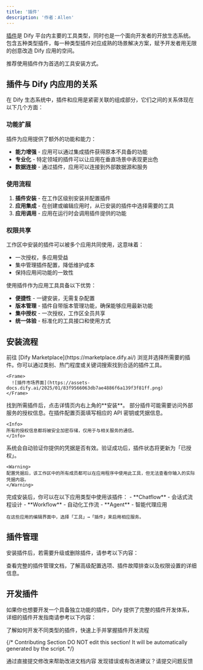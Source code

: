 ```yaml
---
title: '插件'
description: '作者：Allen'
---
```


[插件](/zh-hans/plugins/introduction)是 Dify 平台内主要的工具类型，同时也是一个面向开发者的开放生态系统。包含五种类型插件，每一种类型插件对应成熟的场景解决方案，赋予开发者用无限的创意改造 Dify 应用的空间。

<Tip>
  推荐使用插件作为首选的工具安装方式。
</Tip>

## 插件与 Dify 内应用的关系

在 Dify 生态系统中，插件和应用是紧密关联的组成部分，它们之间的关系体现在以下几个方面：

### 功能扩展

插件为应用提供了额外的功能和能力：
- **能力增强** - 应用可以通过集成插件获得原本不具备的功能
- **专业化** - 特定领域的插件可以让应用在垂直场景中表现更出色
- **数据连接** - 通过插件，应用可以连接到外部数据源和服务

### 使用流程

1. **插件安装** - 在工作区级别安装并配置插件
2. **应用集成** - 在创建或编辑应用时，从已安装的插件中选择需要的工具
3. **应用调用** - 应用在运行时会调用插件提供的功能

### 权限共享

工作区中安装的插件可以被多个应用共同使用，这意味着：
- 一次授权，多应用受益
- 集中管理插件配置，降低维护成本
- 保持应用间功能的一致性

使用插件作为应用工具具备以下优势：

- **便捷性** - 一键安装，无需复杂配置
- **版本管理** - 插件自带版本管理功能，确保能够应用最新功能
- **集中授权** - 一次授权，工作区全员共享
- **统一体验** - 标准化的工具接口和使用方式

## 安装流程

<Steps>
  <Step title="浏览插件市场">
    前往 [Dify Marketplace](https://marketplace.dify.ai/) 浏览并选择所需要的插件。你可以通过类别、热门程度或关键词搜索找到合适的插件工具。
    
    <Frame>
      ![插件市场界面](https://assets-docs.dify.ai/2025/01/83f9566063db7ae4886f6a139f3f81ff.png)
    </Frame>
  </Step>

  <Step title="安装插件">
    找到所需插件后，点击详情页内右上角的**安装**。
  </Step>

  <Step title="授权配置">
    部分插件可能需要访问外部服务的授权信息。在插件配置页面填写相应的 API 密钥或凭据信息。
    
    <Info>
    所有的授权信息都将被安全加密存储，仅用于与相关服务的通信。
    </Info>
  </Step>

  <Step title="验证授权">
    系统会自动验证你提供的凭据是否有效。验证成功后，插件状态将更新为「已授权」。
    
    <Warning>
    配置凭据后，该工作区中的所有成员都可以在应用程序中使用此工具，但无法查看你输入的实际凭据内容。
    </Warning>
  </Step>

  <Step title="在应用中使用">
    完成安装后，你可以在以下应用类型中使用该插件：
    - **Chatflow** - 会话式流程设计
    - **Workflow** - 自动化工作流
    - **Agent** - 智能代理应用
    
    在这些应用的编辑界面中，选择「工具」→「插件」来启用相应服务。
  </Step>
</Steps>

## 插件管理

安装插件后，若需要升级或删除插件，请参考以下内容：

<Card title="详细插件管理指南" icon="gear" href="/zh-hans/plugins/manage-plugins">
  查看完整的插件管理文档，了解高级配置选项、插件故障排查以及权限设置的详细信息。
</Card>

## 开发插件

如果你也想要开发一个具备独立功能的插件，Dify 提供了完整的插件开发体系，详细的插件开发指南请参考以下内容：

<Card title="插件开发指南" icon="code" href="/zh-hans/plugins/quick-start/develop-plugins/README">
  了解如何开发不同类型的插件，快速上手并掌握插件开发流程
</Card>

{/*
Contributing Section
DO NOT edit this section!
It will be automatically generated by the script.
*/}

<CardGroup cols="2">
    <Card
        title="编辑此页面"
        icon="pen-to-square"
        href="https://github.com/langgenius/dify-docs-mintlify/edit/main/zh-hans/guides/tools/readme.mdx"
    >
        通过直接提交修改来帮助改进文档内容
    </Card>
    <Card
        title="提交问题"
        icon="github"
        href="https://github.com/langgenius/dify-docs-mintlify/issues/new?title=文档问题%3A%20&body=%23%23%20问题描述%0A%3C%21--%20请简要描述您发现的问题%20--%3E%0A%0A%23%23%20页面链接%0Ahttps%3A%2F%2Fgithub.com%2Flanggenius%2Fdify-docs-mintlify%2Fblob%2Fmain%2Fzh-hans/guides/tools%2Freadme.mdx%0A%0A%23%23%20建议修改%0A%3C%21--%20如果有具体的修改建议，请在此说明%20--%3E%0A%0A%3C%21--%20感谢您对文档质量的关注！%20--%3E"
    >
        发现错误或有改进建议？请提交问题反馈
    </Card>
</CardGroup>

